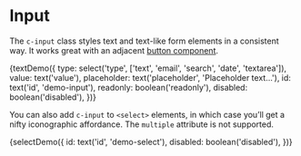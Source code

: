 
<Meta title="Components/Input" decorators={[withKnobs]} />

# Input

The `c-input` class styles text and text-like form elements in a consistent way. It works great with an adjacent [button component](/?path=/story/components-button--elements).

<Preview>
  <Story name="Text Elements" height="200px">
    {textDemo({
      type: select('type', ['text', 'email', 'search', 'date', 'textarea']),
      value: text('value'),
      placeholder: text('placeholder', 'Placeholder text…'),
      id: text('id', 'demo-input'),
      readonly: boolean('readonly'),
      disabled: boolean('disabled'),
    })}
  </Story>
</Preview>

You can also add `c-input` to `<select>` elements, in which case you’ll get a nifty iconographic affordance. The `multiple` attribute is not supported.

<Preview>
  <Story name="Select Element" height="200px">
    {selectDemo({
      id: text('id', 'demo-select'),
      disabled: boolean('disabled'),
    })}
  </Story>
</Preview>
